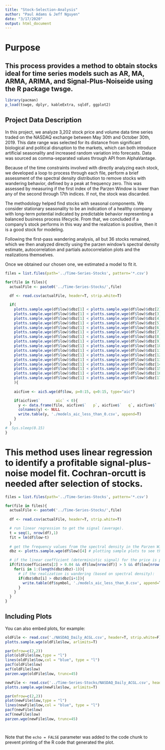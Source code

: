 ```yaml
---
title: "Stock-Selection-Analysis"
author: "Paul Adams & Jeff Nguyen"
date: "3/17/2020"
output: html_document
---
```


# Purpose
## This process provides a method to obtain stocks ideal for time series models such as AR, MA, ARMA, ARIMA, and Signal-Plus-Noiseide using the R package twsge.
```r
library(pacman)
p_load(tswge, dplyr, kableExtra, sqldf, ggplot2)
```

## Project Data Description

In this project, we analyze 3,202 stock price and volume data time series traded on the NASDAQ exchange between May 30th and October 30th, 2019. This date range was selected for its distance from significant biological and political disruption to the markets, which can both introduce artificial seasonality and increased random variation into forecasts. Data was sourced as comma-separated values through API from AlphaVantage.

Because of the time constraints involved with directly analyzing each stock, we developed a loop to process through each file, perform a brief assessment of the spectral density distribution to remove stocks with wandering behavior, defined by a peak at frequency zero. This was assessed by measuring if the first index of the Parzen Window is lower than any of the second through 17th indices. If not, the stock was discarded.

The methodology helped find stocks with seasonal components. We consider stationary seasonality to be an indication of a healthy company with long-term potential indicated by predictable behavior representing a balanced business process lifecycle. From that, we concluded if a company's stock performs in this way and the realization is positive, then it is a good stock for modeling.

Following the first-pass wandering analysis, all but 36 stocks remained, which we then analyzed directly using the parzen window's spectral density estimate, autocorrelation and partials autocorrelation plots and the realizations themselves. 

Once we obtained our chosen one, we estimated a model to fit it.
```r
files = list.files(path='../Time-Series-Stocks', pattern='*.csv')

for(file in files){
  actualFile <- paste0('../Time-Series-Stocks/',file)
  
  df <- read.csv(actualFile, header=T, strip.white=T)

  if(
    plotts.sample.wge(df$low)$dbz[1] < plotts.sample.wge(df$low)$dbz[2]|
    plotts.sample.wge(df$low)$dbz[1] < plotts.sample.wge(df$low)$dbz[3]|
    plotts.sample.wge(df$low)$dbz[1] < plotts.sample.wge(df$low)$dbz[4]|
    plotts.sample.wge(df$low)$dbz[1] < plotts.sample.wge(df$low)$dbz[5]|
    plotts.sample.wge(df$low)$dbz[1] < plotts.sample.wge(df$low)$dbz[6]|
    plotts.sample.wge(df$low)$dbz[1] < plotts.sample.wge(df$low)$dbz[7]|
    plotts.sample.wge(df$low)$dbz[1] < plotts.sample.wge(df$low)$dbz[8]|
    plotts.sample.wge(df$low)$dbz[1] < plotts.sample.wge(df$low)$dbz[9]|
    plotts.sample.wge(df$low)$dbz[1] < plotts.sample.wge(df$low)$dbz[10]|
    plotts.sample.wge(df$low)$dbz[1] < plotts.sample.wge(df$low)$dbz[11]|
    plotts.sample.wge(df$low)$dbz[1] < plotts.sample.wge(df$low)$dbz[12]|
    plotts.sample.wge(df$low)$dbz[1] < plotts.sample.wge(df$low)$dbz[13]|
    plotts.sample.wge(df$low)$dbz[1] < plotts.sample.wge(df$low)$dbz[14]|
    plotts.sample.wge(df$low)$dbz[1] < plotts.sample.wge(df$low)$dbz[15]|
    plotts.sample.wge(df$low)$dbz[1] < plotts.sample.wge(df$low)$dbz[16]|
    plotts.sample.wge(df$low)$dbz[1] < plotts.sample.wge(df$low)$dbz[17]
    ){
    
    aicfive <- aic5.wge(df$low, p=0:15, q=0:15, type="aic")

    if(aicfive$`       aic` < 0){
      y <- data.frame(file, aicfive$`   p`, aicfive$`   q`, aicfive$`       aic`)
      colnames(y) <- NULL
      write.table(y, './models_aic_less_than_0.csv', append=T)
    }
  }
#  Sys.sleep(0.15)
}
```

# This method uses linear regression to identify a profitable signal-plus-noise model fit. Cochran-orcutt is needed after selection of stocks.
```r
files = list.files(path='../Time-Series-Stocks', pattern='*.csv')

for(file in files){
  actualFile <- paste0('../Time-Series-Stocks/',file)
  
  df <- read.csv(actualFile, header=T, strip.white=T)

  # run linear regression to get the signal (average).
  t = seq(1, nrow(df),1)
  fit = lm(df$low~t)
  
  # get the frequency values from the spectral density in the Parzen Window (we want them to wander without season; just trend)
  dbz <- plotts.sample.wge(df$low)[4] # plotting sample plots to see the stocks while they process

  # if the linear coefficient (deterministic signal) for the price is positive and the price is between 5 and 50 (affordable):
  if(fit$coefficients[2] > 0.04 && df$low[nrow(df)] > 5 && df$low[nrow(df)] < 50){
    for(i in 1:(length(dbz$dbz)-1)){
      # if the realization is wandering (based on spectral density):
      if(dbz$dbz[i] > dbz$dbz[i+1]){
        write.table(df$symbol, './models_aic_less_than_0.csv', append=T)
      }
    }
  }
}
```

## Including Plots

You can also embed plots, for example:

```r
oldFile <- read.csv('./NASDAQ_Daily_ACGL.csv', header=T, strip.white=F)
plotts.sample.wge(oldFile$low, arlimits=T)

par(mfrow=c(2,2))
plot(oldFile$low,type = "l")
lines(oldFile$low,col = "blue", type = "l")
pacf(oldFile$low)
acf(oldFile$low)
parzen.wge(oldFile$low, trunc=45)

newFile <- read.csv('../Time-Series-Stocks/NASDAQ_Daily_ACGL.csv', header=T, strip.white=F)
plotts.sample.wge(newFile$low, arlimits=T)

par(mfrow=c(2,2))
plot(newFile$low,type = "l")
lines(newFile$low,col = "blue", type = "l")
pacf(newFile$low)
acf(newFile$low)
parzen.wge(newFile$low, trunc=45)




```

Note that the `echo = FALSE` parameter was added to the code chunk to prevent printing of the R code that generated the plot.
